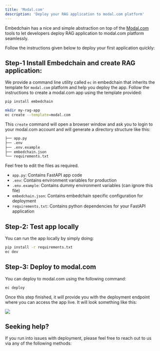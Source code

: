 ```yaml
---
title: 'Modal.com'
description: 'Deploy your RAG application to modal.com platform'
---
```


Embedchain has a nice and simple abstraction on top of the [Modal.com](https://modal.com/) tools to let developers deploy RAG application to modal.com platform seamlessly. 

Follow the instructions given below to deploy your first application quickly:


## Step-1 Install Embedchain and create RAG application: 

We provide a command line utility called `ec` in embedchain that inherits the template for `modal.com` platform and help you deploy the app. Follow the instructions to create a modal.com app using the template provided:

```bash Install embedchain
pip install embedchain
```

```bash Create application
mkdir my-rag-app
ec create --template=modal.com
```

This `create` command will open a browser window and ask you to login to your modal.com account and will generate a directory structure like this:

```bash
├── app.py
├── .env
├── .env.example
├── embedchain.json
└── requirements.txt
```

Feel free to edit the files as required.
- `app.py`: Contains FastAPI app code
- `.env`: Contains environment variables for production
- `.env.example`: Contains dummy environment variables (can ignore this file)
- `embedchain.json`: Contains embedchain specific configuration for deployment
- `requirements.txt`: Contains python dependencies for your FastAPI application

## Step-2: Test app locally

You can run the app locally by simply doing:

```bash Run locally
pip install -r requirements.txt
ec dev
```

## Step-3: Deploy to modal.com

You can deploy to modal.com using the following command:
```bash Deploy app
ec deploy
```

Once this step finished, it will provide you with the deployment endpoint where you can access the app live. It will look something like this:

<img src="/images/fly_io.png" />

## Seeking help?

If you run into issues with deployment, please feel free to reach out to us via any of the following methods:

<Snippet file="get-help.mdx" />
